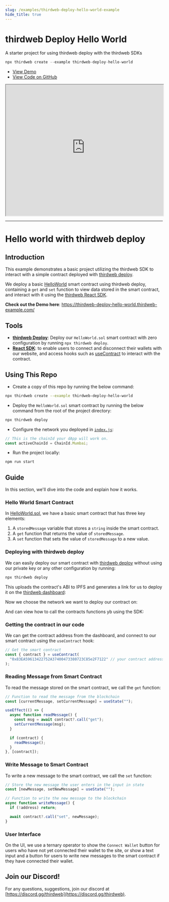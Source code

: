 ```yaml
---
slug: /examples/thirdweb-deploy-hello-world-example
hide_title: true
---
```


# thirdweb Deploy Hello World

A starter project for using thirdweb deploy with the thirdweb SDKs

```jsx
npx thirdweb create --example thirdweb-deploy-hello-world
```


  <ul>
    <li>
      <a href="https://thirdweb-deploy-hello-world.thirdweb-example.com" >View Demo</a>
    </li>
    <li>
      <a href="https://github.com/thirdweb-example/thirdweb-deploy-hello-world">View Code on GitHub</a>
    </li>
  </ul>



<iframe
    src="https://thirdweb-deploy-hello-world.thirdweb-example.com"
    title="thirdweb-deploy-hello-world"
    width="100%"
    height="420px"
    scrolling="yes"
    style={{marginBottom: 32, borderRadius: 16,
      border: '1px solid rgba(255,255,255,0.2)'
    }}
  ></iframe>

---

# Hello world with thirdweb deploy

## Introduction

This example demonstrates a basic project utilizing the thirdweb SDK to interact with a simple contract deployed with [thirdweb deploy](https://portal.thirdweb.com/thirdweb-deploy).

We deploy a basic [HelloWorld](./HelloWorld.sol) smart contract using thirdweb deploy, containing a `get` and `set` function to view data stored in the smart contract, and interact with it using the [thirdweb React SDK](https://portal.thirdweb.com/react).

**Check out the Demo here**: https://thirdweb-deploy-hello-world.thirdweb-example.com/

## Tools

- [**thirdweb Deploy**](https://portal.thirdweb.com/thirdweb-deploy): Deploy our `HelloWorld.sol` smart contract with zero configuration by running `npx thirdweb deploy`.
- [**React SDK**](https://docs.thirdweb.com/react): to enable users to connect and disconnect their wallets with our website, and access hooks such as [useContract](https://portal.thirdweb.com/react/react.useContract) to interact with the contract.

## Using This Repo

- Create a copy of this repo by running the below command:

```bash
npx thirdweb create --example thirdweb-deploy-hello-world
```

- Deploy the `HelloWorld.sol` smart contract by running the below command from the root of the project directory:

```bash
npx thirdweb deploy
```

- Configure the network you deployed in [`index.js`](./src/index.js):

```jsx
// This is the chainId your dApp will work on.
const activeChainId = ChainId.Mumbai;
```

- Run the project locally:

```bash
npm run start
```

## Guide

In this section, we'll dive into the code and explain how it works.

### Hello World Smart Contract

In [HelloWorld.sol](./HelloWorld.sol), we have a basic smart contract that has three key elements:

1. A `storedMessage` variable that stores a `string` inside the smart contract.
2. A `get` function that returns the value of `storedMessage`.
3. A `set` function that sets the value of `storedMessage` to a new value.

### Deploying with thirdweb deploy

We can easily deploy our smart contract with [thirdweb deploy](https://portal.thirdweb.com/thirdweb-deploy) without using our private key or any other configuration by running:

```bash
npx thirdweb deploy
```

This uploads the contract's ABI to IPFS and generates a link for us to deploy it on the [thirdweb dashboard](https://thirdweb.com/dashboard):


Now we choose the network we want to deploy our contract on:


And can view how to call the contracts functions yb using the SDK:


### Getting the contract in our code

We can get the contract address from the dashboard, and connect to our smart contract using the `useContract` hook:

```jsx
// Get the smart contract
const { contract } = useContract(
  "0x83EA59613422752A37400473380723C85e2F7122" // your contract address
);
```

### Reading Message from Smart Contract

To read the message stored on the smart contract, we call the `get` function:

```jsx
// Function to read the message from the blockchain
const [currentMessage, setCurrentMessage] = useState("");

useEffect(() => {
  async function readMessage() {
    const msg = await contract?.call("get");
    setCurrentMessage(msg);
  }

  if (contract) {
    readMessage();
  }
}, [contract]);
```

### Write Message to Smart Contract

To write a new message to the smart contract, we call the `set` function:

```jsx
// Store the new message the user enters in the input in state
const [newMessage, setNewMessage] = useState("");
```

```jsx
// Function to write the new message to the blockchain
async function writeMessage() {
  if (!address) return;

  await contract?.call("set", newMessage);
}
```

### User Interface

On the UI, we use a ternary operator to show the `Connect Wallet` button for users who have not yet connected their wallet to the site, or show a text input and a button for users to write new messages to the smart contract if they have connected their wallet.

## Join our Discord!

For any questions, suggestions, join our discord at [https://discord.gg/thirdweb](https://discord.gg/thirdweb).
